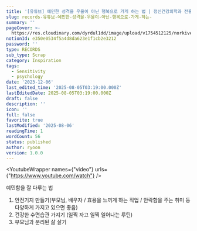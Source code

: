 ```yaml
---
title: '[유튜브] 예민한 성격을 우울이 아닌 행복으로 가게 하는 법 | 정신건강의학과 전홍진 교수의 빅퀘스천'
slug: records-유튜브-예민한-성격을-우울이-아닌-행복으로-가게-하는-
summary: ''
pageCover: >-
  https://res.cloudinary.com/dyrdul1dd/image/upload/v1754512125/norkive-notion-images/1754512125101-E1_84_8B_E1_85_B5_E1_84_85_E1_85_B3_E1_86_B7_E1_84_8B_E1_85_A5_E1_86_B9_E1_84_82_E1_85_B3_E1_86_AB_E1_84_82_E1_85_A9_E1_84_90_E1_85_B3_E1_84_87_E1_85_AE_E1_86_A8_286_29.png
notionId: e350e0534f5a4d8da623e1f1cb2e3212
password: ''
type: RECORDS
sub_type: Scrap
category: Inspiration
tags:
  - Sensitivity
  - psychology
date: '2023-12-06'
last_edited_time: '2025-08-05T03:19:00.000Z'
lastEditedDate: 2025-08-05T03:19:00.000Z
draft: false
description: ''
icon: ''
full: false
favorite: true
lastModified: '2025-08-06'
readingTime: 1
wordCount: 56
status: published
author: ryoon
version: 1.0.0
---
```


<YoutubeWrapper names={"video"} urls={"https://www.youtube.com/watch"} />


예민함을 잘 다루는 법

1. 안전기지 만들기(부모님, 배우자 / 효용을 느끼게 하는 직업 / 안락함을 주는 취미 등 다양하게 가지고 있으면 좋음)
2. 건강한 수면습관 가지기 (일찍 자고 일찍 일어나는 루틴)
3. 부모님과 분리된 삶 살기
